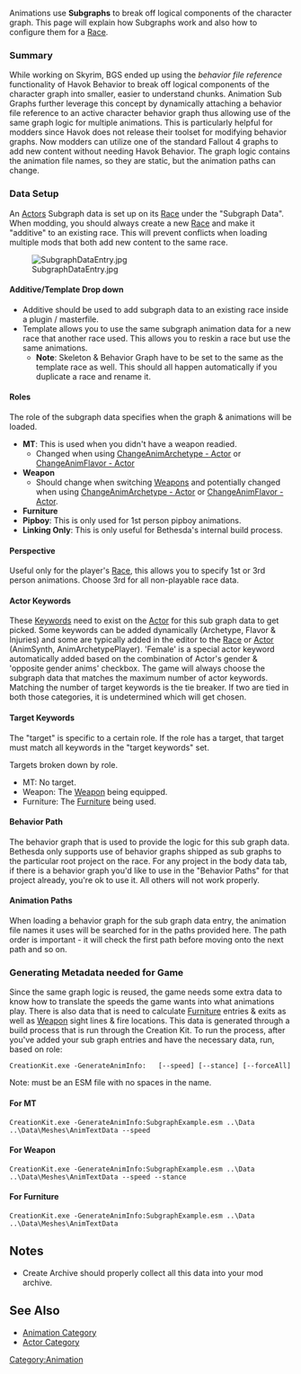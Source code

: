 [[Category:Animation]]
Animations use '''Subgraphs''' to break off logical components of the character graph.
This page will explain how Subgraphs work and also how to configure them for a [[Race]].

=== Summary ===
While working on Skyrim, BGS ended up using the ''behavior file reference'' functionality of Havok Behavior to break off logical components of the character graph into smaller, easier to understand chunks.
Animation Sub Graphs further leverage this concept by dynamically attaching a behavior file reference to an active character behavior graph thus allowing use of the same graph logic for multiple animations.
This is particularly helpful for modders since Havok does not release their toolset for modifying behavior graphs.
Now modders can utilize one of the standard Fallout 4 graphs to add new content without needing Havok Behavior.
The graph logic contains the animation file names, so they are static, but the animation paths can change.

=== Data Setup ===
An [[Actor]]s Subgraph data is set up on its [[Race]] under the "Subgraph Data".
When modding, you should always create a new [[Race]] and make it "additive" to an existing race.
This will prevent conflicts when loading multiple mods that both add new content to the same race.

[[File:SubgraphDataEntry.jpg]]

==== Additive/Template Drop down ====
* Additive should be used to add subgraph data to an existing race inside a plugin / masterfile.
* Template allows you to use the same subgraph animation data for a new race that another race used.  This allows you to reskin a race but use the same animations.
**'''Note''': Skeleton & Behavior Graph have to be set to the same as the template race as well.  This should all happen automatically if you duplicate a race and rename it.

==== Roles ====
The role of the subgraph data specifies when the graph & animations will be loaded.

* '''MT''': This is used when you didn't have a weapon readied.
** Changed when using [[ChangeAnimArchetype - Actor]] or [[ChangeAnimFlavor - Actor]]
* '''Weapon'''
** Should change when switching [[Weapon]]s and potentially changed when using [[ChangeAnimArchetype - Actor]] or [[ChangeAnimFlavor - Actor]].
* '''Furniture'''
* '''Pipboy''': This is only used for 1st person pipboy animations.
* '''Linking Only''': This is only useful for Bethesda's internal build process.

==== Perspective ====
Useful only for the player's [[Race]], this allows you to specify 1st or 3rd person animations.  Choose 3rd for all non-playable race data.

==== Actor Keywords ====
These [[Keyword]]s need to exist on the [[Actor]] for this sub graph data to get picked.
Some keywords can be added dynamically (Archetype, Flavor & Injuries) and some are typically added in the editor to the [[Race]] or [[Actor]] (AnimSynth, AnimArchetypePlayer).
'Female' is a special actor keyword automatically added based on the combination of Actor's gender & 'opposite gender anims' checkbox.
The game will always choose the subgraph data that matches the maximum number of actor keywords.
Matching the number of target keywords is the tie breaker.
If two are tied in both those categories, it is undetermined which will get chosen.

==== Target Keywords ====
The "target" is specific to a certain role.
If the role has a target, that target must match all keywords in the "target keywords" set.

Targets broken down by role.
* MT: No target.
* Weapon: The [[Weapon]] being equipped.
* Furniture: The [[Furniture]] being used.

==== Behavior Path ====
The behavior graph that is used to provide the logic for this sub graph data.
Bethesda only supports use of behavior graphs shipped as sub graphs to the particular root project on the race.
For any project in the body data tab, if there is a behavior graph you'd like to use in the "Behavior Paths" for that project already, you're ok to use it.
All others will not work properly.

==== Animation Paths ====
When loading a behavior graph for the sub graph data entry, the animation file names it uses will be searched for in the paths provided here.
The path order is important - it will check the first path before moving onto the next path and so on.

=== Generating Metadata needed for Game ===
Since the same graph logic is reused, the game needs some extra data to know how to translate the speeds the game wants into what animations play.
There is also data that is need to calculate [[Furniture]] entries & exits as well as [[Weapon]] sight lines & fire locations.
This data is generated through a build process that is run through the Creation Kit.
To run the process, after you've added your sub graph entries and have the necessary data, run, based on role:

<code>CreationKit.exe -GenerateAnimInfo:<ESMFilename> <DataFilepath> <OutputFilepath> [--speed] [--stance] [--forceAll]</code>

Note: <ESMFilename> must be an ESM file with no spaces in the name.

==== For MT ====
<code>CreationKit.exe -GenerateAnimInfo:SubgraphExample.esm ..\Data ..\Data\Meshes\AnimTextData --speed</code>

==== For Weapon ====
<code>CreationKit.exe -GenerateAnimInfo:SubgraphExample.esm ..\Data ..\Data\Meshes\AnimTextData --speed --stance</code>

==== For Furniture ====
<code>CreationKit.exe -GenerateAnimInfo:SubgraphExample.esm ..\Data ..\Data\Meshes\AnimTextData</code>

== Notes ==
* Create Archive should properly collect all this data into your mod archive.

== See Also ==
*[[:Category:Animation|Animation Category]]
*[[:Category:Actor|Actor Category]]
